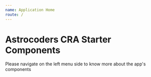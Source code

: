 ```yaml
---
name: Application Home
route: /
---
```


# Astrocoders CRA Starter Components

Please navigate on the left menu side to know more about the app's components